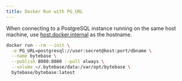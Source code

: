 ```yaml
---
title: Docker Run with PG_URL
---
```


<Note>

When connecting to a PostgreSQL instance running on the same host machine, use [host.docker.internal](https://docs.docker.com/desktop/networking/#i-want-to-connect-from-a-container-to-a-service-on-the-host) as the hostname.

</Note>

```bash
docker run --rm --init \
  -e PG_URL=postgresql://user:secret@host:port/dbname \
  --name bytebase \
  --publish 8080:8080 --pull always \
  --volume ~/.bytebase/data:/var/opt/bytebase \
  bytebase/bytebase:latest
```
